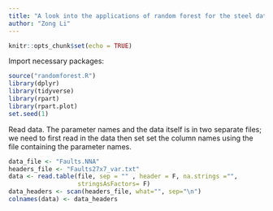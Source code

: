 ```yaml
---
title: "A look into the applications of random forest for the steel dataset"
author: "Zong Li"
---
```


```r
knitr::opts_chunk$set(echo = TRUE)
```

Import necessary packages:
```r
source("randomforest.R")
library(dplyr)
library(tidyverse)
library(rpart)
library(rpart.plot)
set.seed(1)
```

Read data. The parameter names and the data itself is in two separate files;
we need to first read in the data then set set the column names using the file 
containing the parameter names.
```r
data_file <- "Faults.NNA"
headers_file <- "Faults27x7_var.txt"
data <- read.table(file, sep = "" , header = F, na.strings ="", 
                   stringsAsFactors= F)
data_headers <- scan(headers_file, what="", sep="\n")
colnames(data) <- data_headers
```

